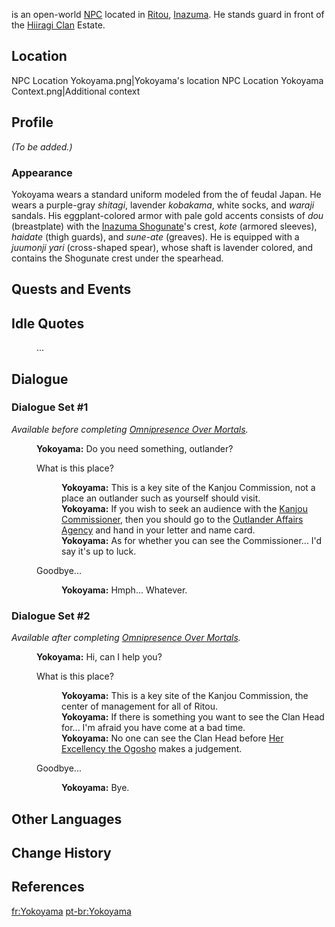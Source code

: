 {{Meta
<!-- REMOVE THIS TEMPLATE AFTER ADDING MISSING INFO -->
|missing_NPC_profile  = yes
}}
{{Character Infobox
|type             = Open-World NPC
|image            = NPC Yokoyama.png
|region           = Inazuma
|location         = Inazuma
|affiliation      = Kanjou Commission
|title            = Kanjou Commission Officer
|voiceEN          = [https://www.andrelucmartinez.com/ André Luc Martinez]<ref name="André Luc Martinez">Twitter: [https://twitter.com/andrelucmartinz/status/1417895227382067205 EN VA Self Announcement]</ref>
}}
{{Lang|'''Yokoyama'''|ja=横山|ja_rm=Yokoyama}} is an open-world [[NPC]] located in [[Ritou]], [[Inazuma]]. He stands guard in front of the [[Hiiragi Clan]] Estate.

==Location==
<gallery>
NPC Location Yokoyama.png|Yokoyama's location
NPC Location Yokoyama Context.png|Additional context
</gallery>

==Profile==
<!-- detailed story/lore information goes here -->
''(To be added.)''

===Appearance===
Yokoyama wears a standard uniform modeled from the {{Lang|''ashigaru''|ja=足軽}} of feudal Japan. He wears a purple-gray ''shitagi'', lavender ''kobakama'', white socks, and ''waraji'' sandals. His eggplant-colored armor with pale gold accents consists of ''dou'' (breastplate) with the [[Inazuma Shogunate]]'s crest, ''kote'' (armored sleeves), ''haidate'' (thigh guards), and ''sune-ate'' (greaves). He is equipped with a ''juumonji yari'' (cross-shaped spear), whose shaft is lavender colored, and contains the Shogunate crest under the spearhead.

==Quests and Events==
{{Quests and Events}}

==Idle Quotes==
{{Dialogue Start}}
: {{DIcon|Idle}} ...
{{Dialogue End}}

==Dialogue==
===Dialogue Set #1===
''Available before completing [[Omnipresence Over Mortals]].''
{{Dialogue Start}}
:'''Yokoyama:''' Do you need something, outlander?
:{{DIcon}} What is this place?
::'''Yokoyama:''' This is a key site of the Kanjou Commission, not a place an outlander such as yourself should visit.
::'''Yokoyama:''' If you wish to seek an audience with the [[Hiiragi Shinsuke|Kanjou Commissioner]], then you should go to the [[Outlander Affairs Agency]] and hand in your letter and name card.
::'''Yokoyama:''' As for whether you can see the Commissioner... I'd say it's up to luck.
:{{DIcon}} Goodbye...
::'''Yokoyama:''' Hmph... Whatever.
{{Dialogue End}}

===Dialogue Set #2===
''Available after completing [[Omnipresence Over Mortals]].''
{{Dialogue Start}}
:'''Yokoyama:''' Hi, can I help you?
:{{DIcon}} What is this place?
::'''Yokoyama:''' This is a key site of the Kanjou Commission, the center of management for all of Ritou.
::'''Yokoyama:''' If there is something you want to see the Clan Head for... I'm afraid you have come at a bad time.
::'''Yokoyama:''' No one can see the Clan Head before [[Raiden Shogun|Her Excellency the Ogosho]] makes a judgement.
:{{DIcon}} Goodbye...
::'''Yokoyama:''' Bye.
{{Dialogue End}}

==Other Languages==
{{Other Languages
|default_hidden = 1
|en      = Yokoyama
|zhs     = 横山
|zhs_rm  = Héngshān
|zht     = 橫山
|zht_rm  = Héngshān
|ja      = 横山
|ja_rm   = Yokoyama
|ko      = 요코야마
|es      = Yokoyama
|fr      = Yokoyama
|ru      = Ёкояма
|th      = Yokoyama
|vi      = Yokoyama
|de      = Yokoyama
|id      = Yokoyama
|pt      = Yokoyama
|tr      = Yokoyama
|it      = Yokoyama
}}

==Change History==
{{Change History|2.0}}

==References==
{{Reflist}}

[[fr:Yokoyama]]
[[pt-br:Yokoyama]]